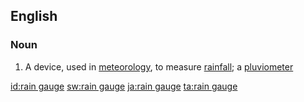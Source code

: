 ==English==

===Noun===
{{wikipedia}}
{{en-noun|sg=[[rain]] [[gauge]]}}

# A device, used in [[meteorology]], to measure [[rainfall]]; a [[pluviometer]]

[[id:rain gauge]]
[[sw:rain gauge]]
[[ja:rain gauge]]
[[ta:rain gauge]]